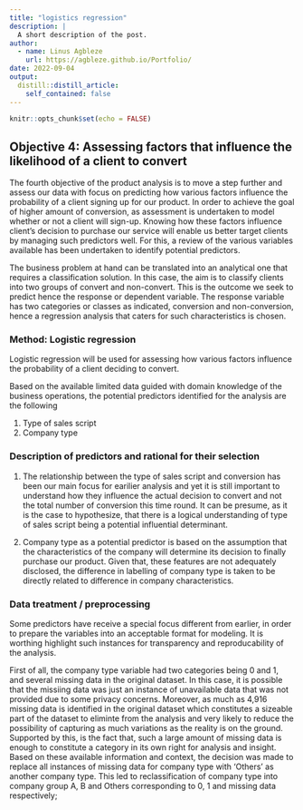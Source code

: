 ```yaml
---
title: "logistics regression"
description: |
  A short description of the post.
author:
  - name: Linus Agbleze
    url: https://agbleze.github.io/Portfolio/
date: 2022-09-04
output:
  distill::distill_article:
    self_contained: false
---
```



```r
knitr::opts_chunk$set(echo = FALSE)
```


## Objective 4: Assessing factors that influence the likelihood of a client to convert

The fourth objective of the product analysis is to move a step further and assess our data with focus on predicting how various factors influence the probability of a client signing up for our product. In order to achieve the goal of higher amount of conversion, as assessment is undertaken to model whether or not a client will sign-up. Knowing how these factors influence client's decision to purchase our service will enable us better target clients by managing such predictors well. For this, a review of the various variables available has been undertaken to identify potential predictors. 

The business problem at hand can be translated into an analytical one that requires a classification solution. In this case, the aim is to classify clients into two groups of convert and non-convert. This is the outcome we seek to predict hence the response or dependent variable. The response variable has two categories or classes as indicated, conversion and non-conversion, hence a regression analysis that caters for such characteristics is chosen. 


### Method: Logistic regression
Logistic regression will be used for assessing how various factors influence the probability of a client deciding to convert.

Based on the available limited data guided with domain knowledge of the business operations, the potential predictors identified for the analysis are the following

1. Type of sales script
2. Company type

###  Description of predictors and rational for their selection

1. The relationship between the type of sales script and conversion has been our main focus for earilier analysis and yet it is still important to understand how they influence the actual decision to convert and not the total number of conversion this time round. It can be presume, as it is the case to hypothesize, that there is a logical understanding of type of sales script being a potential influential determinant.

2. Company type as a potential predictor is based on the assumption that the characteristics of the company will determine its decision to finally purchase our product. Given that, these features are not adequately disclosed, the difference in labelling of company type is taken to be directly related to difference in company characteristics.



### Data treatment / preprocessing 
Some predictors have receive a special focus different from earlier, in order to prepare the variables into an acceptable format for modeling. It is worthing highlight such instances for transparency and reproducability of the analysis.

First of all, the company type variable had two categories being 0 and 1, and several missing data in the original dataset. In this case, it is possible that the missiing data was just an instance of unavailable data that was not provided due to some privacy concerns. Moreover, as much as 4,916 missing data is identified in the original dataset which constitutes a sizeable part of the dataset to eliminte from the analysis and very likely to reduce the possibility of capturing as much variations as the reality is on the ground. Supported by this, is the fact that, such a large amount of missing data is enough to constitute a category in its own right for analysis and insight. Based on these available information and context, the decision was made to replace all instances of missing data for company type with 'Others' as another company type. This led to reclassification of company type into company group A, B and Others corresponding to 0, 1 and missing data respectively;



